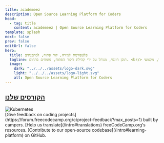 ```yaml
---
title: academeez
description: Open Source Learning Platform for Coders
head:
  - tag: title
    content: academeez | Open Source Learning Platform for Coders
template: splash
next: false
prev: false
editUrl: false
hero:
  title: פלטפורמת למידה, קוד פתוח, למתכנתים
  tagline: תוכן חינמי, מנוהל על ידי קהילת הקוד הפתוח, מומחים בתחום. <br/> לא צריך להירשם, תוכן פשוט, חינמי, מקצועי.
  image:
    dark: "../../../assets/logo-dark.svg"
    light: "../../../assets/logo-light.svg"
    alt: Open Source Learning Platform for Coders
---
```



## [הקורסים שלנו](/he/courses)

<CardGrid stagger>
  <Card>
    <div class="flex flex-col">
      <img src="/icons/k8s.svg" alt="Kubernetes" />
      <a href="/he/courses/k8s"></a>
    </div>
    
  </Card>
  <Card title='Feedback' icon='magnifier'>
    [Give feedback on coding
    projects](https://forum.freecodecamp.org/c/project-feedback?max_posts=1)
    built by campers.
  </Card>
  <Card title='Translations' icon='translate'>
    [Help us translate](/intro#translations) freeCodeCamp.org's resources.
  </Card>
  <Card title='Open Source' icon='github'>
    [Contribute to our open-source codebase](/intro#learning-platform) on
    GitHub.
  </Card>
</CardGrid>